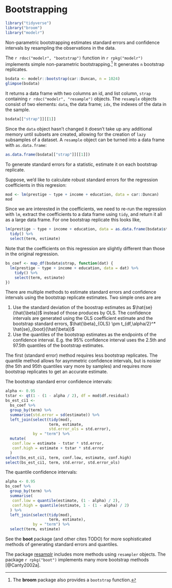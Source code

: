 # Bootstrapping

```r
library("tidyverse")
library("broom")
library("modelr")
```


Non-parametric bootstrapping estimates standard errors and confidence intervals by resampling the observations in the data.

The `r rdoc("modelr", "bootstrap")` function in `r rpkg("modelr")` implements simple non-parametric bootstrapping.[^bootstrap]
It generates `n` bootstrap replicates. 
```r
bsdata <- modelr::bootstrap(car::Duncan, n = 1024)
glimpse(bsdata)
```
It returns a data frame with two columns an id, and list column, `strap` containing `r rdoc("modelr", "resample")` objects.
The `resample` objects consist of two elements: `data`, the data frame; `idx`, the indexes of the data in the sample.
```r
bsdata[["strap"]][[1]]
```
Since the `data` object hasn't changed it doesn't take up any additional memory until subsets are created, allowing for the creation of `lazy` subsamples of a dataset.
A `resample` object can be turned into a data frame with `as.data.frame`:
```r
as.data.frame(bsdata[["strap"]][[1]])
```

[^bootstrap]: The **broom** package also provides a `bootstrap` function.

To generate standard errors for a statistic, estimate it on each bootstrap replicate.

Suppose, we'd like to calculate robust standard errors for the regression coefficients in this regresion:
```r
mod <- lm(prestige ~ type + income + education, data = car::Duncan)
mod
```

Since we are interested in the coefficients, we need to re-run the regression with `lm`, extract the coefficients to a data frame using `tidy`, and return it all as a large data frame.
For one bootstrap replicate this looks like,
```r
lm(prestige ~ type + income + education, data = as.data.frame(bsdata$strap[[1]])) %>%
  tidy() %>%
  select(term, estimate)
```
Note that the coefficients on this regression are slightly different than those in the original regression.

```r
bs_coef <- map_df(bsdata$strap, function(dat) {
  lm(prestige ~ type + income + education, data = dat) %>%
    tidy() %>%
    select(term, estimate)
})
```

There are multiple methods to estimate standard errors and confidence intervals using the bootstrap replicate estimates.
Two simple ones are are

1. Use the standard deviation of the boostrap estimates as $\hat{se}(\hat{\beta})$ instead of those produces by OLS. The confidence intervals are generated using the OLS coefficient estimate and the bootstrap standard errors, $\hat{\beta}_{OLS} \pm t_{df,\alpha/2}^* \hat{se}_{boot}(\hat{\beta})$
2. Use the quantiles of the bootstrap estimates as the endpoints of the confidence interval. E.g. the 95% confidence interval uses the 2.5th and 97.5th quantiles of the bootstrap estimates.

The first (standard error) method requires less bootstrap replicates. The quantile method allows for
asymmetric confidence intervals, but is noisier (the 5th and 95th quantiles vary more by samples) and requires more bootstrap replicates to get an accurate estimate. 

The bootstrap standard error confidence intervals:
```r
alpha <- 0.95
tstar <- qt(1 - (1 - alpha / 2), df = mod$df.residual)
bs_est_ci1 <- 
  bs_coef %>%
  group_by(term) %>%
  summarise(std.error = sd(estimate)) %>%
  left_join(select(tidy(mod),
                   term, estimate,
                   std.error_ols = std.error),
            by = "term") %>%
  mutate(
   conf.low = estimate - tstar * std.error,
   conf.high = estimate + tstar * std.error    
  )
select(bs_est_ci1, term, conf.low, estimate, conf.high)
select(bs_est_ci1, term, std.error, std.error_ols)
```
The quantile confidence intervals:
```r
alpha <- 0.95
bs_coef %>%
  group_by(term) %>%
  summarise(
   conf.low = quantile(estimate, (1 - alpha) / 2),
   conf.high = quantile(estimate, 1 - (1 - alpha) / 2)
  ) %>%
  left_join(select(tidy(mod),
                   term, estimate),
            by = "term") %>%
  select(term, estimate)
```


See the **boot** package (and other cites TODO) for more sophisticated methods of generating standard errors and quantiles.

The package [resamplr](https://github.com/jrnold/resamplr) includes more methods using `resampler` objects.
The package `r rpkg("boot")` implements many more bootstrap methods [@Canty2002a].
